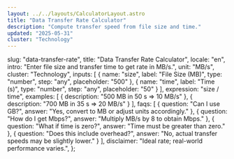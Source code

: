```yaml
---
layout: ../../layouts/CalculatorLayout.astro
title: "Data Transfer Rate Calculator"
description: "Compute transfer speed from file size and time."
updated: "2025-05-31"
cluster: "Technology"
---
```



  slug: "data-transfer-rate",
  title: "Data Transfer Rate Calculator",
  locale: "en",
  intro: "Enter file size and transfer time to get rate in MB/s.",
  unit: "MB/s",
  cluster: "Technology",
  inputs: [
    { name: "size", label: "File Size (MB)", type: "number", step: "any", placeholder: "500" },
    { name: "time", label: "Time (s)", type: "number", step: "any", placeholder: "50" }
  ],
  expression: "size / time",
  examples: [
    { description: "500 MB in 50 s ⇒ 10 MB/s" },
    { description: "700 MB in 35 s ⇒ 20 MB/s" }
  ],
  faqs: [
    { question: "Can I use GB?", answer: "Yes, convert to MB or adjust units accordingly." },
    { question: "How do I get Mbps?", answer: "Multiply MB/s by 8 to obtain Mbps." },
    { question: "What if time is zero?", answer: "Time must be greater than zero." },
    { question: "Does this include overhead?", answer: "No, actual transfer speeds may be slightly lower." }
  ],
  disclaimer: "Ideal rate; real-world performance varies.",
};

<Calculator schema={schema} />

